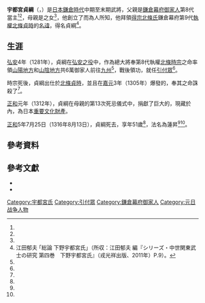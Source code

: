 {{日本武士
|名稱= 宇都宮 貞綱
|圖片名稱= 
|圖片大小= 
|圖片說明= 
|時代= [[鎌倉時代|鎌倉時代]]中期 - 末期
|出生日期= [[文永|文永]]3年（1266年）<ref name="鎌倉・室町p.81">安田、1990年、p.81 ｢宇都宮貞綱｣の項（執筆：岡田清一）。</ref>
|出生地點= 
|逝世日期= [[正和_(日本)|正和]]5年7月25日（1316年8月13日）<ref name="鎌倉・室町p.81" />
|逝世地點= 
|假名= {{lang|ja|うつのみや さだつな}}
|羅馬字= Utsunomiya Sadatsuna
|幼名= 
|改名= 蓮昇（法名）<ref name="鎌倉・室町p.81" /><ref name="sonpibunmyaku">『[[尊卑分脉|尊卑分脉]]』（『新訂増補 國史大系 尊卑分脉 第1篇』（吉川弘文館、黒板勝美・国史大系編修会（編）））より。</ref>
|别名= 
|諡号= 
|神号= 
|戒名= 
|洗禮名= 
|墓所= 
|朝廷官位= [[從五位|從五位]]上<ref name="鎌倉・室町p.81" /><ref name="sonpibunmyaku" />[[三河國|三河守]]<ref name="鎌倉・室町p.81" /><ref name="sonpibunmyaku" />、[[下野國|下野守]]<ref name="鎌倉・室町p.81" /><ref name="sonpibunmyaku" />、[[備前國|備前權守]]<ref name="鎌倉・室町p.81" /><ref name="sonpibunmyaku" />
|幕府職位= [[鎌倉幕府|鎌倉幕府]][[引付眾|引付眾]]<ref name="鎌倉・室町p.81" /><ref name="sonpibunmyaku" />
|主君= [[宗尊親王|宗尊親王]]→[[惟康親王|惟康親王]]→[[久明親王|久明親王]]→[[守邦親王|守邦親王]]
|藩= 
|氏族= {{Link-ja|宇都宮氏|宇都宮氏}}
|父母= 父：{{Link-ja|宇都宮景綱|宇都宮景綱}}<ref name="鎌倉・室町p.81" /><ref name="sonpibunmyaku" /><br>母：{{Link-ja|安達義景|安達義景}}之女<ref name="鎌倉・室町p.81" />
|養父= 
|養母=
|兄弟= 宇都宮三鶴丸<br>{{Link-ja|宇都宮泰宗|宇都宮泰宗}}
|姐妹= 
|正室= [[北條長時|北條長時]]之女
|側室= 
|嗣子= {{Link-ja|宇都宮公綱|宇都宮公綱}}<br>宇都宮高貞（公貞、綱世）<br>{{Link-ja|宇都宮冬綱|宇都宮冬綱}}
|嗣女= 
|養子= 
|養女= 
}}

'''宇都宮貞綱'''（{{jpn|j=宇都宮貞綱|hg=うつのみや さだつな|rm=Utsunomiya Sadatsuna}}，{{bd|1266年||1316年|8月13日|catIdx=Utsunomiya Sadatsuna}}）是[[日本|日本]][[鎌倉時代|鎌倉時代]]中期至末期武將，父親是[[鎌倉幕府|鎌倉幕府]][[御家人|御家人]]{{Link-ja|宇都宮氏|宇都宮氏}}第8代當主{{Link-ja|宇都宮景綱|宇都宮景綱}}<ref name="鎌倉・室町p.81" /><ref name="sonpibunmyaku" />，母親是{{Link-ja|安達義景|安達義景}}之女<ref name="鎌倉・室町p.81" />，他創立了{{Link-ja|興禪寺 (宇都宮市)|興禅寺 (宇都宮市)|興禪寺}}而為人所知，他拜領[[得宗|得宗]][[北條氏|北條氏]]鎌倉幕府第9代[[執權|執權]][[北條貞時|北條貞時]]的[[名諱|名諱]]，得名貞綱<ref>江田郁夫 ｢総論 下野宇都宮氏｣（所収：江田郁夫 編『シリーズ・中世関東武士の研究 第四巻　下野宇都宮氏』（戎光祥出版、2011年）P.9）。</ref>。

== 生涯 ==
[[弘安|弘安]]4年（1281年），貞綱在[[弘安之役|弘安之役]]中，作為總大將奉第8代執權[[北條時宗|北條時宗]]之命率領[[山陽地方|山陽地方]]和[[山陰地方|山陰地方]]共6萬御家人前往[[九州_(日本)|九州]]<ref name="鎌倉・室町p.81" />，戰後領功，就任[[引付眾|引付眾]]<ref name="鎌倉・室町p.81" />。

時宗死後，貞綱出仕於[[北條貞時|北條貞時]]，並且在[[嘉元|嘉元]]3年（1305年）爆發的{{Link-ja|嘉元之亂|嘉元の乱}}，奉其之命誅殺了{{Link-ja|北條宗方|北条宗方}}<ref name="鎌倉・室町p.81" />。

[[正和_(日本)|正和]]元年（1312年），貞綱在母親的第13次死忌儀式中，捐獻了巨大的{{Link-ja|清巖寺鐵佛塔|清巌寺鉄塔婆|鐵佛塔}}，現藏於{{Link-ja|清巖寺|清巌寺}}內，為日本[[重要文化財產|重要文化財產]]。

[[正和_(日本)|正和]]5年7月25日（1316年8月13日），貞綱死去，享年51歲<ref name="鎌倉・室町p.81" />，法名為蓮昇<ref name="鎌倉・室町p.81" /><ref name="sonpibunmyaku" />。

== 參考資料 ==
{{reflist}}

== 參考文獻 ==
* {{Cite book|author=江田郁夫 |script-title=ja:シリーズ・中世関東武士の研究 第四巻　下野宇都宮氏 |publisher={{Link-ja|戎光祥出版|戎光祥出版}}|date=2011 |isbn=978-4864030434}}
* {{cite book|author={{Link-ja|安田元久|安田元久}} |script-title=ja:鎌倉・室町人名事典コンパクト版 |publisher={{Link-ja|新人物往來社|新人物往来社}} |year=1990 |isbn=978-4404017574}}

{{DEFAULTSORT:Utsunomiya Sadatsuna}}
[[Category:宇都宮氏|Category:宇都宮氏]]
[[Category:引付眾|Category:引付眾]]
[[Category:鎌倉幕府御家人|Category:鎌倉幕府御家人]]
[[Category:元日战争人物|Category:元日战争人物]]